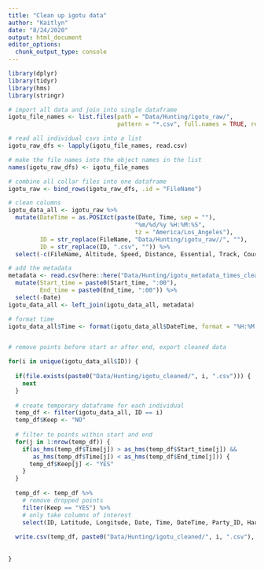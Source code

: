 ```yaml
---
title: "Clean up igotu data"
author: "Kaitlyn"
date: "8/24/2020"
output: html_document
editor_options: 
  chunk_output_type: console
---
```


```r
library(dplyr)
library(tidyr)
library(hms)
library(stringr)

# import all data and join into single dataframe
igotu_file_names <- list.files(path = "Data/Hunting/igotu_raw/",
                               pattern = "*.csv", full.names = TRUE, recursive = TRUE) 

# read all individual csvs into a list
igotu_raw_dfs <- lapply(igotu_file_names, read.csv) 

# make the file names into the object names in the list
names(igotu_raw_dfs) <- igotu_file_names

# combine all collar files into one dataframe
igotu_raw <- bind_rows(igotu_raw_dfs, .id = "FileName")

# clean columns
igotu_data_all <- igotu_raw %>% 
  mutate(DateTime = as.POSIXct(paste(Date, Time, sep = ""), 
                                    "%m/%d/%y %H:%M:%S",
                                    tz = "America/Los_Angeles"),
         ID = str_replace(FileName, "Data/Hunting/igotu_raw//", ""),
         ID = str_replace(ID, ".csv", "")) %>% 
  select(-c(FileName, Altitude, Speed, Distance, Essential, Track, Course, Type))

# add the metadata
metadata <- read.csv(here::here("Data/Hunting/igotu_metadata_times_cleaned.csv")) %>% 
  mutate(Start_time = paste0(Start_time, ":00"),
         End_time = paste0(End_time, ":00")) %>% 
  select(-Date)
igotu_data_all <- left_join(igotu_data_all, metadata)

# format time
igotu_data_all$Time <- format(igotu_data_all$DateTime, format = "%H:%M:%S")


# remove points before start or after end, export cleaned data

for(i in unique(igotu_data_all$ID)) {
  
  if(file.exists(paste0("Data/Hunting/igotu_cleaned/", i, ".csv"))) {
    next
  }
  
  # create temporary dataframe for each individual
  temp_df <- filter(igotu_data_all, ID == i)
  temp_df$Keep <- "NO"
  
  # filter to points within start and end
  for(j in 1:nrow(temp_df)) {
    if(as_hms(temp_df$Time[j]) > as_hms(temp_df$Start_time[j]) &&
       as_hms(temp_df$Time[j]) < as_hms(temp_df$End_time[j])) {
      temp_df$Keep[j] <- "YES"
    }
  }
    
  temp_df <- temp_df %>% 
    # remove dropped points
    filter(Keep == "YES") %>% 
    # only take columns of interest
    select(ID, Latitude, Longitude, Date, Time, DateTime, Party_ID, Harvest)
  
  write.csv(temp_df, paste0("Data/Hunting/igotu_cleaned/", i, ".csv"), row.names = F)
  
  
}
```
